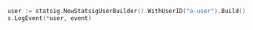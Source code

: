 ```go
user := statsig.NewStatsigUserBuilder().WithUserID("a-user").Build()
s.LogEvent(*user, event)
```